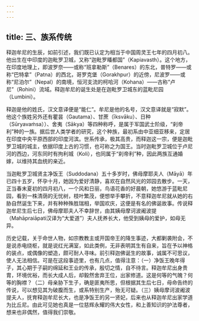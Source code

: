 ```yaml
---
---
---
```

title: 三、族系传统
---




释迦牟尼的生辰，如前引述，我们既已认定为相当于中国周灵王七年的四月初八。他出生在中印度的迦毗罗卫城，又称“迦毗罗皤都国”（Kapiavasth）。这个地方，在印度地理上，即波罗奈——或称“班拿勒斯”（Benares）的东北，普特罗——或称“巴特拿”（Patna）的西北，哥罗克堡（Gorakhpur）的近傍，尼波罗——或称“尼泊尔”（Nepal）的南境，恒河支流的柯哈河（Kohana）——古称“卢尼”（Rohini）流域。释迦牟尼的诞生处是在迦毗罗卫城东的蓝毗尼园（Lumbini）。

释迦是他的姓氏，汉文意译便是“能仁”。牟尼是他的名号，汉文意译就是“寂默”。他这个族姓另外还有瞿昙（Gautama）、甘蔗（īksvāku）、日种（Sūryavaṁsa））、舍夷（Sākya）等四种称呼，是属于军国武士阶级，“刹帝利”种的一族。据后世人类学者的研究，这个种族，最初系由中亚细亚移来，定居在印度中央平原西部的印度河滨。世系传承，极其高贵，而释迦这一宗，便是迦毗罗卫城的城主，依据印度上古的习惯，也可称之为国王。当时迦毗罗卫城位于卢尼河的西边，河东同时有拘利城（Koli），也同属于“刹帝利”种，因此两族互通婚嫁，以维持其血统的亲近。

当迦毗罗卫城贤主净饭王（Suddodana）五十多岁时，佛母摩耶夫人（Māyā）年已四十五岁，怀孕十月，她因为爱好清静，喜欢在自然风光的郊园去散步。一天，正当春末夏初的四月初八，一个风和日丽，鸟语花香的好晨朝，她悠游于蓝毗尼园，看到一株清荫的无忧树，枝叶繁茂，便想举手攀折，不意释迦牟尼就从她的右胁自然诞生下来，并有种种殊胜瑞相，举国欢庆，这便是有名的佛诞故事。传说释迦牟尼生后七日，佛母摩耶夫人不幸辞世，由其姨母摩诃波阇波提（Mahāpraiāpati汉译为“大爱道”）夫人抚养长大，他受到姨母的爱护，如母无异。

历史记载，关于命世人物，如宗教教主或开国帝王的降生事迹，大都剿袭附会，不是说赤电绕枢，就是说红光满室，如此类例，无非表明其生有自来，旨在予以神格的装点，或偶像的塑造，颇可耐人寻味。前引释迦佛诞生的故事，诚属不可思议，使人无法相信。可是在这段事迹里，也有几点，值得注意：（一）净饭王晚年得子，其心期于子嗣的绵延和王业的传承，殷切之情，自不待言。释迦牟尼出身贵胄，环境优裕，而长大成人后，却毅然舍弃王位，出家修道。这是何等的气魄？何等的胸襟？（二）母亲胁下生子，确是匪夷所思，但根据其生后七日，母命告终的传说，可以想见其为破腹而生，或系特别生产，殆无可疑。（三）姨母摩诃波阇波提夫人，抚育释迦牟尼长大，也是净饭王的另一贤妃，后来也从释迦牟尼出家学道为比丘尼。由此可见她也真是一位慈辉永耀的伟大女性，和上善知识的护法尊者，想来也非偶然，值得我们崇敬。